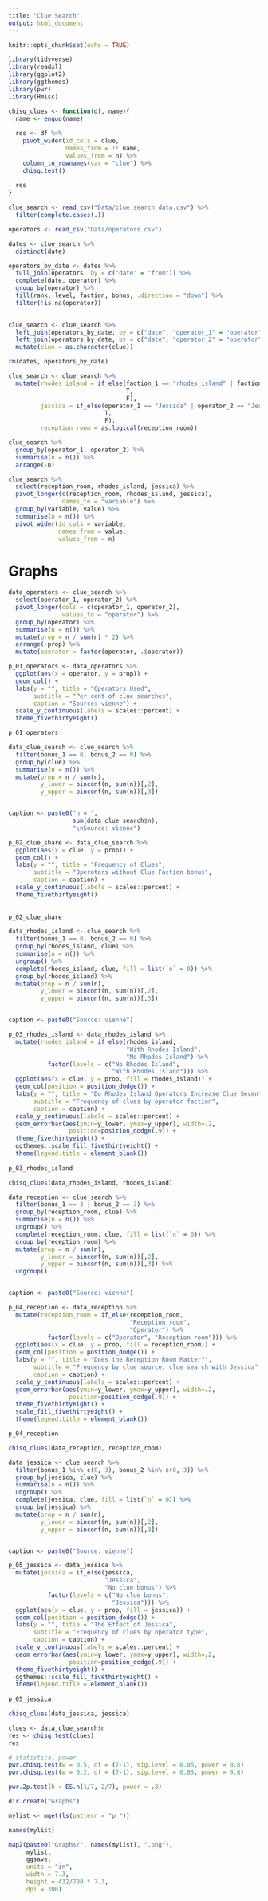 ```yaml
---
title: "Clue Search"
output: html_document
---
```


```r
knitr::opts_chunk$set(echo = TRUE)
```

```r
library(tidyverse)
library(readxl)
library(ggplot2)
library(ggthemes)
library(pwr)
library(Hmisc)
```

```r
chisq_clues <- function(df, name){
  name <- enquo(name)
  
  res <- df %>%
    pivot_wider(id_cols = clue,
                names_from = !! name,
                values_from = n) %>%
    column_to_rownames(var = "clue") %>%
    chisq.test()
  
  res
}
```

```r
clue_search <- read_csv("Data/clue_search_data.csv") %>%
  filter(complete.cases(.))

operators <- read_csv("Data/operators.csv")

dates <- clue_search %>%
  distinct(date)

operators_by_date <- dates %>%
  full_join(operators, by = c("date" = "from")) %>%
  complete(date, operator) %>%
  group_by(operator) %>%
  fill(rank, level, faction, bonus, .direction = "down") %>%
  filter(!is.na(operator))
  

clue_search <- clue_search %>%
  left_join(operators_by_date, by = c("date", "operator_1" = "operator")) %>%
  left_join(operators_by_date, by = c("date", "operator_2" = "operator"), suffix = c("_1", "_2")) %>%
  mutate(clue = as.character(clue))

rm(dates, operators_by_date)
```

```r
clue_search <- clue_search %>%
  mutate(rhodes_island = if_else(faction_1 == "rhodes_island" | faction_2 == "rhodes_island",
                                 T,
                                 F),
         jessica = if_else(operator_1 == "Jessica" | operator_2 == "Jessica",
                           T,
                           F),
         reception_room = as.logical(reception_room))
```

```r
clue_search %>%
  group_by(operator_1, operator_2) %>%
  summarise(n = n()) %>%
  arrange(-n)
```

```r
clue_search %>%
  select(reception_room, rhodes_island, jessica) %>%
  pivot_longer(c(reception_room, rhodes_island, jessica),
               names_to = "variable") %>%
  group_by(variable, value) %>%
  summarise(n = n()) %>%
  pivot_wider(id_cols = variable,
              names_from = value,
              values_from = n)
```

# Graphs
```r
data_operators <- clue_search %>%
  select(operator_1, operator_2) %>%
  pivot_longer(cols = c(operator_1, operator_2),
               values_to = "operator") %>%
  group_by(operator) %>%
  summarise(n = n()) %>%
  mutate(prop = n / sum(n) * 2) %>%
  arrange(-prop) %>%
  mutate(operator = factor(operator, .$operator))

p_01_operators <- data_operators %>%
  ggplot(aes(x = operator, y = prop)) +
  geom_col() +
  labs(y = "", title = "Operators Used",
       subtitle = "Per cent of clue searches",
       caption = "Source: vienne") +
  scale_y_continuous(labels = scales::percent) +
  theme_fivethirtyeight()

p_01_operators
```


```r
data_clue_search <- clue_search %>%
  filter(bonus_1 == 0, bonus_2 == 0) %>%
  group_by(clue) %>%
  summarise(n = n()) %>% 
  mutate(prop = n / sum(n),
         y_lower = binconf(n, sum(n))[,2],
         y_upper = binconf(n, sum(n))[,3])


caption <- paste0("n = ",
                  sum(data_clue_search$n),
                  "\nSource: vienne")

p_02_clue_share <- data_clue_search %>%
  ggplot(aes(x = clue, y = prop)) +
  geom_col() +
  labs(y = "", title = "Frequency of Clues",
       subtitle = "Operators without Clue Faction bonus",
       caption = caption) +
  scale_y_continuous(labels = scales::percent) +
  theme_fivethirtyeight()
  
  
p_02_clue_share
```

```r
data_rhodes_island <- clue_search %>%
  filter(bonus_1 == 0, bonus_2 == 0) %>%
  group_by(rhodes_island, clue) %>%
  summarise(n = n()) %>%
  ungroup() %>%
  complete(rhodes_island, clue, fill = list(`n` = 0)) %>%
  group_by(rhodes_island) %>%
  mutate(prop = n / sum(n),
         y_lower = binconf(n, sum(n))[,2],
         y_upper = binconf(n, sum(n))[,3]) 


caption <- paste0("Source: vienne")

p_03_rhodes_island <- data_rhodes_island %>%
  mutate(rhodes_island = if_else(rhodes_island,
                                 "With Rhodes Island",
                                 "No Rhodes Island") %>%
           factor(levels = c("No Rhodes Island",
                             "With Rhodes Island"))) %>%
  ggplot(aes(x = clue, y = prop, fill = rhodes_island)) +
  geom_col(position = position_dodge()) +
  labs(y = "", title = "Do Rhodes Island Operators Increase Clue Seven?",
       subtitle = "Frequency of clues by operator faction",
       caption = caption) +
  scale_y_continuous(labels = scales::percent) +
  geom_errorbar(aes(ymin=y_lower, ymax=y_upper), width=.2,
                 position=position_dodge(.9)) +
  theme_fivethirtyeight() +
  ggthemes::scale_fill_fivethirtyeight() +
  theme(legend.title = element_blank())
  
p_03_rhodes_island

chisq_clues(data_rhodes_island, rhodes_island)
```

```r
data_reception <- clue_search %>%
  filter(bonus_1 == 3 | bonus_2 == 3) %>%
  group_by(reception_room, clue) %>%
  summarise(n = n()) %>%
  ungroup() %>%
  complete(reception_room, clue, fill = list(`n` = 0)) %>%
  group_by(reception_room) %>%
  mutate(prop = n / sum(n),
         y_lower = binconf(n, sum(n))[,2],
         y_upper = binconf(n, sum(n))[,3]) %>%
  ungroup()


caption <- paste0("Source: vienne")

p_04_reception <- data_reception %>%
  mutate(reception_room = if_else(reception_room,
                                  "Reception room",
                                  "Operator") %>%
           factor(levels = c("Operator", "Reception room"))) %>%
  ggplot(aes(x = clue, y = prop, fill = reception_room)) +
  geom_col(position = position_dodge()) +
  labs(y = "", title = "Does the Reception Room Matter?",
       subtitle = "Frequency by clue source, clue search with Jessica",
       caption = caption) +
  scale_y_continuous(labels = scales::percent) +
  geom_errorbar(aes(ymin=y_lower, ymax=y_upper), width=.2,
                 position=position_dodge(.9)) +
  theme_fivethirtyeight() +
  scale_fill_fivethirtyeight() +
  theme(legend.title = element_blank())

p_04_reception

chisq_clues(data_reception, reception_room)
```

```r
data_jessica <- clue_search %>%
  filter(bonus_1 %in% c(0, 3), bonus_2 %in% c(0, 3)) %>%
  group_by(jessica, clue) %>%
  summarise(n = n()) %>%
  ungroup() %>%
  complete(jessica, clue, fill = list(`n` = 0)) %>%
  group_by(jessica) %>%
  mutate(prop = n / sum(n),
         y_lower = binconf(n, sum(n))[,2],
         y_upper = binconf(n, sum(n))[,3]) 


caption <- paste0("Source: vienne")

p_05_jessica <- data_jessica %>%
  mutate(jessica = if_else(jessica,
                           "Jessica",
                           "No clue bonus") %>%
           factor(levels = c("No clue bonus",
                             "Jessica"))) %>%
  ggplot(aes(x = clue, y = prop, fill = jessica)) +
  geom_col(position = position_dodge()) +
  labs(y = "", title = "The Effect of Jessica",
       subtitle = "Frequency of clues by operator type",
       caption = caption) +
  scale_y_continuous(labels = scales::percent) +
  geom_errorbar(aes(ymin=y_lower, ymax=y_upper), width=.2,
                 position=position_dodge(.9)) +
  theme_fivethirtyeight() +
  ggthemes::scale_fill_fivethirtyeight() +
  theme(legend.title = element_blank())
  
p_05_jessica

chisq_clues(data_jessica, jessica)
```

```r
clues <- data_clue_search$n
res <- chisq.test(clues)
res

# statistical power
pwr.chisq.test(w = 0.5, df = (7-1), sig.level = 0.05, power = 0.8)
pwr.chisq.test(w = 0.2, df = (7-1), sig.level = 0.05, power = 0.8)

pwr.2p.test(h = ES.h(1/7, 2/7), power = .8)
```

```r
dir.create("Graphs")

mylist <- mget(ls(pattern = "p_"))

names(mylist)

map2(paste0("Graphs/", names(mylist), ".png"),
     mylist,
     ggsave,
     units = "in",
     width = 7.3,
     height = 432/700 * 7.3,
     dpi = 300)
```
